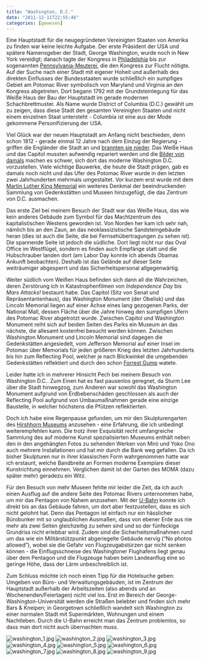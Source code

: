 ```yaml
---
title: "Washington, D.C."
date: "2011-12-11T22:55:46"
categories: [gewesen]
---
```


Eine Hauptstadt für die neugegründeten Vereinigten Staaten von Amerika zu finden war keine leichte Aufgabe. Der erste Präsident der USA und spätere Namensgeber der Stadt, George Washington, wurde noch in New York vereidigt; danach tagte der Kongress in [Philadelphia](/blog/2011/10/09/philadelphia/) bis zur sogenannten [Pennsylvania-Meuterei](http://en.wikipedia.org/wiki/Pennsylvania_Mutiny_of_1783), die den Kongress zur Flucht nötigte. Auf der Suche nach einer Stadt mit eigener Hoheit und außerhalb des direkten Einflusses der Bundesstaaten wurde schließlich ein sumpfiges Gebiet am Potomac River symbolisch von Maryland und Virginia an den Kongress abgetreten. Dort begann 1792 mit der Grundsteinlegung für das Weiße Haus der Bau der Hauptstadt im gerade modernen Schachbrettmuster. Als Name wurde District of Columbia (D.C.) gewählt um zu zeigen, dass diese Stadt den gesamten Vereinigten Staaten und nicht einem einzelnen Staat untersteht - Columbia ist eine aus der Mode gekommene Personifizierung der USA.

Viel Glück war der neuen Hauptstadt am Anfang nicht beschieden, denn schon 1812 - gerade einmal 12 Jahre nach dem Einzug der Regierung - griffen die Engländer die Stadt an und [brannten sie nieder](http://en.wikipedia.org/wiki/Burning_of_Washington). Das Weiße Haus und das Capitol mussten aufwendig repariert werden und die [Bilder von damals](http://visualizingdc.com/) machen es schwer, sich dort das moderne Washington D.C. vorzustellen. Viele wichtige Bauwerke, die heute die Stadt prägen, gab es damals noch nicht und das Ufer des Potomac River wurde in den letzten zwei Jahrhunderten mehrmals umgestaltet. Vor kurzem erst wurde mit dem [Martin Luther King Memorial](http://de.wikipedia.org/wiki/Martin_Luther_King,_Jr._National_Memorial) ein weiteres Denkmal der beeindruckenden Sammlung von Gedenkstätten und Museen hinzugefügt, die das Zentrum von D.C. ausmachen.

Das erste Ziel bei meinem Besuch der Stadt war das Weiße Haus, das wie kein anderes Gebäude zum Symbol für das Machtzentrum des kapitalistischen Westens geworden ist. Von Norden her kam ich sehr nah, nämlich bis an den Zaun, an das neoklassizistische Sandsteingebäude heran (dies ist auch die Seite, die bei Fernsehübertragungen zu sehen ist). Die spannende Seite ist jedoch die südliche. Dort liegt nicht nur das Oval Office im Westflügel, sondern es finden auch Empfänge statt und die Hubschrauber landen dort (am Labor Day konnte ich abends Obamas Ankunft beobachten). Deshalb ist das Gelände auf dieser Seite weiträumiger abgesperrt und das Sicherheitspersonal allgegenwärtig.

Weiter südlich vom Weißen Haus befinden sich dann all die Wahrzeichen, deren Zerstörung ich in Katastrophenfilmen von *Independence Day* bis *Mars Attacks!* bestaunt habe. Das Capitol (Sitz von Senat und Repräsentantenhaus), das Washington Monument (der Obelisk) und das Lincoln Memorial liegen auf einer Achse eines lang gezogenen Parks, der National Mall, dessen Fläche über die Jahre hinweg den sumpfigen Ufern des Potomac River abgetrotzt wurde. Zwischen Capitol und Washington Monument reiht sich auf beiden Seiten des Parks ein Museum an das nächste, die allesamt kostenfrei besucht werden können. Zwischen Washington Monument und Lincoln Memorial sind dagegen die Gedenkstätten angesiedelt, vom Jefferson Memorial auf einer Insel im Potomac über Memorials für jeden größeren Krieg des letzten Jahrhunderts bis hin zum Reflecting Pool, welcher je nach Blickwinkel die umgebenden Gedenkstätten reflektiert und durch den schon [Forrest Gump](http://www.youtube.com/watch?v=tPji0Mizhqc) watete.

Leider hatte ich in mehrerer Hinsicht Pech bei meinem Besuch von Washington D.C.. Zum Einen hat es fast pausenlos geregnet, da Sturm Lee über die Stadt hinwegzog, zum Anderen war sowohl das Washington Monument aufgrund von Erdbebenschäden geschlossen als auch der Reflecting Pool aufgrund von Umbaumaßnahmen gerade eine einzige Baustelle, in welcher höchstens die Pfützen reflektierten.

Doch ich habe eine Regenpause gefunden, um mir den Skulpturengarten des [Hirshhorn Museums](http://hirshhorn.si.edu/) anzusehen - eine Erfahrung, die ich unbedingt weiterempfehlen kann. Die trotz ihrer Exquisität recht umfangreiche Sammlung des auf moderne Kunst spezialisierten Museums enthält neben den in den angehängten Fotos zu sehenden Werken von Miró und Yoko Ono auch mehrere Installationen und hat mir durch die Bank weg gefallen. Da ich bisher Skulpturen nur in ihrer klassischen Form wahrgenommen hatte war ich erstaunt, welche Bandbreite an Formen moderne Exemplare dieser Kunstrichtung einnehmen. Verglichen damit ist der Garten des MOMA (dazu später mehr) geradezu ein Witz.

Für den Besuch von mehr Museen fehlte mir leider die Zeit, da ich auch einen Ausflug auf die andere Seite des Potomac Rivers unternommen habe, um mir das Pentagon von Nahem anzusehen. Mit der [U-Bahn](/blog/2011/09/06/washington-d-c-und-die-fallout-brille/) konnte ich direkt bis an das Gebäude fahren, um dort aber festzustellen, dass es sich nicht gelohnt hat. Denn das Pentagon ist einfach nur ein hässlicher Bürobunker mit so unglaublichen Ausmaßen, dass von ebener Erde aus nie mehr als zwei Seiten gleichzeitig zu sehen sind und so der fünfeckige Grundriss nicht erlebbar wird. Zudem sind die Sicherheitsmaßnahmen rund um das wie ein Militärstützpunkt abgeriegelte Gebäude nervig ("No photos allowed"), wobei sie die Gefahr von Flugzeugabstürzen gar nicht senken können - die Einflugsschneise des Washingtoner Flughafens liegt genau über dem Pentagon und die Flugzeuge haben beim Landeanflug eine so geringe Höhe, dass der Lärm unbeschreiblich ist.

Zum Schluss möchte ich noch einen Tipp für die Hotelsuche geben: Umgeben von Büro- und Verwaltungsgebäuden, ist im Zentrum der Hauptstadt außerhalb der Arbeitszeiten (also abends und an Wochenenden/Feiertagen) nicht viel los. Erst im Bereich der George-Washington-Universität werden die Straßen belebter und finden sich mehr Bars & Kneipen; in Georgetown schließlich wandelt sich Washington zu einer normalen Stadt mit Supermärkten, Wohnungen und einem Nachtleben. Durch die U-Bahn erreicht man das Zentrum problemlos, so dass man dort nicht auch übernachten muss.

![washington_1.jpg](washington_1.jpg)
![washington_2.jpg](washington_2.jpg)
![washington_3.jpg](washington_3.jpg)
![washington_4.jpg](washington_4.jpg)
![washington_5.jpg](washington_5.jpg)
![washington_6.jpg](washington_6.jpg)
![washington_7.jpg](washington_7.jpg)
![washington_8.jpg](washington_8.jpg)
![washington_9.jpg](washington_9.jpg)
